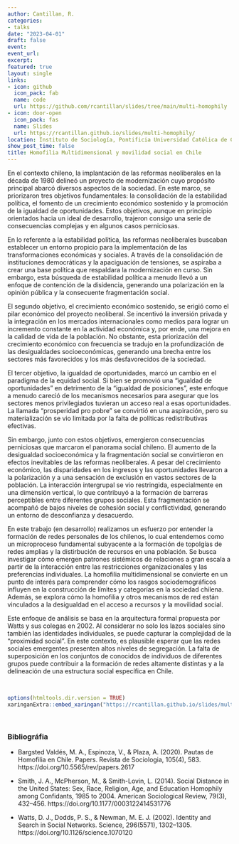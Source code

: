 ```yaml
---
author: Cantillan, R.
categories:
- talks
date: "2023-04-01"
draft: false
event: 
event_url: 
excerpt: 
featured: true
layout: single
links:
- icon: github
  icon_pack: fab
  name: code
  url: https://github.com/rcantillan/slides/tree/main/multi-homophily
- icon: door-open
  icon_pack: fas
  name: Slides
  url: https://rcantillan.github.io/slides/multi-homophily/
location: Instituto de Sociología, Pontificia Universidad Católica de Chile
show_post_time: false
title: Homofilia Multidimensional y movilidad social en Chile
---
```


En el contexto chileno, la implantación de las reformas neoliberales en la década de 1980 delineó un proyecto de modernización cuyo propósito principal abarcó diversos aspectos de la sociedad. En este marco, se priorizaron tres objetivos fundamentales: la consolidación de la estabilidad política, el fomento de un crecimiento económico sostenido y la promoción de la igualdad de oportunidades. Estos objetivos, aunque en principio orientados hacia un ideal de desarrollo, trajeron consigo una serie de consecuencias complejas y en algunos casos perniciosas.

En lo referente a la estabilidad política, las reformas neoliberales buscaban establecer un entorno propicio para la implementación de las transformaciones económicas y sociales. A través de la consolidación de instituciones democráticas y la apaciguación de tensiones, se aspiraba a crear una base política que respaldara la modernización en curso. Sin embargo, esta búsqueda de estabilidad política a menudo llevó a un enfoque de contención de la disidencia, generando una polarización en la opinión pública y la consecuente fragmentación social.

El segundo objetivo, el crecimiento económico sostenido, se erigió como el pilar económico del proyecto neoliberal. Se incentivó la inversión privada y la integración en los mercados internacionales como medios para lograr un incremento constante en la actividad económica y, por ende, una mejora en la calidad de vida de la población. No obstante, esta priorización del crecimiento económico con frecuencia se tradujo en la profundización de las desigualdades socioeconómicas, generando una brecha entre los sectores más favorecidos y los más desfavorecidos de la sociedad.

El tercer objetivo, la igualdad de oportunidades, marcó un cambio en el paradigma de la equidad social. Si bien se promovió una "igualdad de oportunidades" en detrimento de la "igualdad de posiciones", este enfoque a menudo careció de los mecanismos necesarios para asegurar que los sectores menos privilegiados tuvieran un acceso real a esas oportunidades. La llamada "prosperidad pro pobre" se convirtió en una aspiración, pero su materialización se vio limitada por la falta de políticas redistributivas efectivas.

Sin embargo, junto con estos objetivos, emergieron consecuencias perniciosas que marcaron el panorama social chileno. El aumento de la desigualdad socioeconómica y la fragmentación social se convirtieron en efectos inevitables de las reformas neoliberales. A pesar del crecimiento económico, las disparidades en los ingresos y las oportunidades llevaron a la polarización y a una sensación de exclusión en vastos sectores de la población. La interacción intergrupal se vio restringida, especialmente en una dimensión vertical, lo que contribuyó a la formación de barreras perceptibles entre diferentes grupos sociales. Esta fragmentación se acompañó de bajos niveles de cohesión social y conflictividad, generando un entorno de desconfianza y desacuerdo.

En este trabajo (en desarrollo) realizamos un esfuerzo por entender la formación de redes personales de los chilenos, lo cual entendemos como un microproceso fundamental subyacente a la formación de topolgías de redes amplias y la distirbución de recursos en una población. Se busca investigar cómo emergen patrones sistémicos de relaciones a gran escala a partir de la interacción entre las restricciones organizacionales y las preferencias individuales. La homofilia multidimensional se convierte en un punto de interés para comprender cómo los rasgos sociodemográficos influyen en la construcción de límites y categorías en la sociedad chilena. Además, se explora cómo la homofilia y otros mecanismos de red están vinculados a la desigualdad en el acceso a recursos y la movilidad social.  

Este enfoque de análisis se basa en la arquitectura formal propuesta por Watts y sus colegas en 2002. Al considerar no solo los lazos sociales sino también las identidades individuales, se puede capturar la complejidad de la "proximidad social". En este contexto, es plausible esperar que las redes sociales emergentes presenten altos niveles de segregación. La falta de superposición en los conjuntos de conocidos de individuos de diferentes grupos puede contribuir a la formación de redes altamente distintas y a la delineación de una estructura social específica en Chile.

&nbsp;
&nbsp;

```r
options(htmltools.dir.version = TRUE)
xaringanExtra::embed_xaringan("https://rcantillan.github.io/slides/multi-homophily/", ratio = "16:9")
```

&nbsp;
&nbsp;

### Bibliográfia

- Bargsted Valdés, M. A., Espinoza, V., & Plaza, A. (2020). Pautas de Homofilia en Chile. Papers. Revista de Sociologia, 105(4), 583. https://doi.org/10.5565/rev/papers.2617

- Smith, J. A., McPherson, M., & Smith-Lovin, L. (2014). Social Distance in the United States: Sex, Race, Religion, Age, and Education Homophily among Confidants, 1985 to 2004. American Sociological Review, 79(3), 432–456. https://doi.org/10.1177/0003122414531776

- Watts, D. J., Dodds, P. S., & Newman, M. E. J. (2002). Identity and Search in Social Networks. Science, 296(5571), 1302–1305. https://doi.org/10.1126/science.1070120














